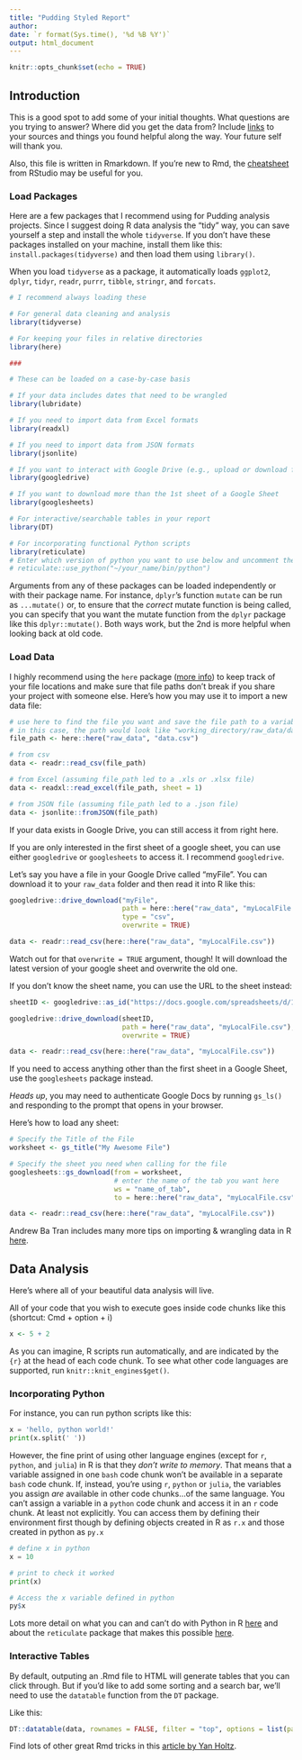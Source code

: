 ```yaml
---
title: "Pudding Styled Report"
author: 
date: `r format(Sys.time(), '%d %B %Y')`
output: html_document
---
```


```r
knitr::opts_chunk$set(echo = TRUE)
```

## Introduction

This is a good spot to add some of your initial thoughts. What questions are you trying to answer? Where did you get the data from? Include [links](https://pudding.cool) to your sources and things you found helpful along the way. Your future self will thank you.

Also, this file is written in Rmarkdown. If you're new to Rmd, the [cheatsheet](https://www.rstudio.com/wp-content/uploads/2015/02/rmarkdown-cheatsheet.pdf) from RStudio may be useful for you.

### Load Packages

Here are a few packages that I recommend using for Pudding analysis projects. Since I suggest doing R data analysis the "tidy" way, you can save yourself a step and install the whole `tidyverse`. If you don't have these packages installed on your machine, install them like this: `install.packages(tidyverse)` and then load them using `library()`.

When you load `tidyverse` as a package, it automatically loads `ggplot2`, `dplyr`, `tidyr`, `readr`, `purrr`, `tibble`, `stringr`, and `forcats`.

```r
# I recommend always loading these

# For general data cleaning and analysis
library(tidyverse)

# For keeping your files in relative directories
library(here)

###

# These can be loaded on a case-by-case basis

# If your data includes dates that need to be wrangled
library(lubridate)

# If you need to import data from Excel formats
library(readxl)

# If you need to import data from JSON formats
library(jsonlite)

# If you want to interact with Google Drive (e.g., upload or download files)
library(googledrive)

# If you want to download more than the 1st sheet of a Google Sheet
library(googlesheets)

# For interactive/searchable tables in your report
library(DT)

# For incorporating functional Python scripts
library(reticulate)
# Enter which version of python you want to use below and uncomment the code
# reticulate::use_python("~/your_name/bin/python")
```

Arguments from any of these packages can be loaded independently or with their package name. For instance, `dplyr`'s function `mutate` can be run as `...mutate()` or, to ensure that the _correct_ mutate function is being called, you can specify that you want the mutate function from the `dplyr` package like this `dplyr::mutate()`. Both ways work, but the 2nd is more helpful when looking back at old code.

### Load Data

I highly recommend using the `here` package ([more info](https://github.com/jennybc/here_here)) to keep track of your file locations and make sure that file paths don't break if you share your project with someone else. Here's how you may use it to import a new data file:

```r
# use here to find the file you want and save the file path to a variable
# in this case, the path would look like "working_directory/raw_data/data.csv"
file_path <- here::here("raw_data", "data.csv")

# from csv
data <- readr::read_csv(file_path)

# from Excel (assuming file_path led to a .xls or .xlsx file)
data <- readxl::read_excel(file_path, sheet = 1)

# from JSON file (assuming file_path led to a .json file)
data <- jsonlite::fromJSON(file_path)
```

If your data exists in Google Drive, you can still access it from right here.

If you are only interested in the first sheet of a google sheet, you can use either `googledrive` or `googlesheets` to access it. I recommend `googledrive`. 

Let's say you have a file in your Google Drive called "myFile". You can download it to your `raw_data` folder and then read it into R like this:

```r
googledrive::drive_download("myFile", 
                            path = here::here("raw_data", "myLocalFile.csv"), 
                            type = "csv", 
                            overwrite = TRUE)

data <- readr::read_csv(here::here("raw_data", "myLocalFile.csv"))
```

Watch out for that `overwrite = TRUE` argument, though! It will download the latest version of your google sheet and overwrite the old one.

If you don't know the sheet name, you can use the URL to the sheet instead:

```r
sheetID <- googledrive::as_id("https://docs.google.com/spreadsheets/d/1TW1skGoCvdOyIdjD-2yjiQ6YWAA6EdJTk9g03FeHYtM/edit#gid=772914444")

googledrive::drive_download(sheetID, 
                            path = here("raw_data", "myLocalFile.csv"), 
                            overwrite = TRUE)

data <- readr::read_csv(here::here("raw_data", "myLocalFile.csv"))
```

If you need to access anything other than the first sheet in a Google Sheet, use the `googlesheets` package instead. 

*Heads up*, you may need to authenticate Google Docs by running `gs_ls()` and responding to the prompt that opens in your browser.

Here's how to load any sheet:

```r
# Specify the Title of the File
worksheet <- gs_title("My Awesome File")

# Specify the sheet you need when calling for the file
googlesheets::gs_download(from = worksheet,
                          # enter the name of the tab you want here
                          ws = "name_of_tab",
                          to = here::here("raw_data", "myLocalFile.csv"))

data <- readr::read_csv(here::here("raw_data", "myLocalFile.csv"))
```

Andrew Ba Tran includes many more tips on importing & wrangling data in R [here](https://learn.r-journalism.com/en/importing_exporting/).

## Data Analysis

Here's where all of your beautiful data analysis will live.

All of your code that you wish to execute goes inside code chunks like this (shortcut: Cmd + option + i)

```r
x <- 5 + 2
```

As you can imagine, R scripts run automatically, and are indicated by the `{r}` at the head of each code chunk. To see what other code languages are supported, run `knitr::knit_engines$get()`.

### Incorporating Python

For instance, you can run python scripts like this:

```python
x = 'hello, python world!'
print(x.split(' '))
```
However, the fine print of using other language engines (except for `r`, `python`, and `julia`) in R is that they _don't write to memory_. That means that a variable assigned in one `bash` code chunk won't be available in a separate `bash` code chunk. If, instead, you're using `r`, `python` or `julia`, the variables you assign *are* available in other code chunks...of the same language. You can't assign a variable in a `python` code chunk and access it in an `r` code chunk. At least not explicitly. You can access them by defining their environment first though by defining objects created in R as `r.x` and those created in python as `py.x`

```python
# define x in python 
x = 10

# print to check it worked
print(x)
```

```r
# Access the x variable defined in python 
py$x
```

Lots more detail on what you can and can't do with Python in R [here](https://bookdown.org/yihui/rmarkdown/language-engines.html#python) and about the `reticulate` package that makes this possible [here](https://rstudio.github.io/reticulate/).

### Interactive Tables

By default, outputing an .Rmd file to HTML will generate tables that you can click through. But if you'd like to add some sorting and a search bar, we'll need to use the `datatable` function from the `DT` package. 

Like this:

```r
DT::datatable(data, rownames = FALSE, filter = "top", options = list(pageLength = 5, scrollX = TRUE))
```

Find lots of other great Rmd tricks in this [article by Yan Holtz](https://holtzy.github.io/Pimp-my-rmd/#use_dt_for_tables).
